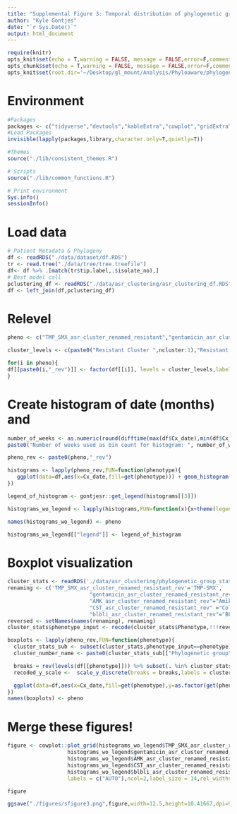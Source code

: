```yaml
---
title: "Supplemental Figure 3: Temporal distribution of phylogenetic groups"
author: "Kyle Gontjes"
date: "`r Sys.Date()`"
output: html_document
---
```


```r
require(knitr)
opts_knit$set(echo = T,warning = FALSE, message = FALSE,error=F,comment=NA) 
opts_chunk$set(echo = T,warning = FALSE, message = FALSE,error=F,comment=NA)
opts_knit$set(root.dir='~/Desktop/gl_mount/Analysis/Phyloaware/phylogenetic-resistance-ms/')
```

# Environment
```r
#Packages
packages <- c("tidyverse","devtools","kableExtra","cowplot","gridExtra",'hues','magick','ggtree','ape','ggnewscale','grid',"ComplexHeatmap")   
#Load Packages
invisible(lapply(packages,library,character.only=T,quietly=T))

#Themes
source("./lib/consistent_themes.R")

# Scripts
source("./lib/common_functions.R")

# Print environment
Sys.info()
sessionInfo()
```

# Load data
```r
# Patient Metadata & Phylogeny
df <- readRDS("./data/dataset/df.RDS")
tr <- read.tree("./data/tree/tree.treefile")   
df<- df %>% .[match(tr$tip.label,.$isolate_no),] 
# Best model call
pclustering_df <- readRDS("./data/asr_clustering/asr_clustering_df.RDS")
df <- left_join(df,pclustering_df)
```
 
# Relevel
```r
pheno <- c("TMP_SMX_asr_cluster_renamed_resistant","gentamicin_asr_cluster_renamed_resistant","AMK_asr_cluster_renamed_resistant","CST_asr_cluster_renamed_resistant","blbli_asr_cluster_renamed_resistant") 

cluster_levels <- c(paste0("Resistant Cluster ",ncluster:1),"Resistant Singleton","Susceptible")

for(i in pheno){
df[[paste0(i,"_rev")]] <- factor(df[[i]], levels = cluster_levels,labels = cluster_levels)
}
```


# Create histogram of date (months) and
```r
number_of_weeks <- as.numeric(round(difftime(max(df$Cx_date),min(df$Cx_date),units = 'weeks')) + 1)
paste0("Number of weeks used as bin count for histogram: ", number_of_weeks)

pheno_rev <- paste0(pheno,"_rev")

histograms <- lapply(pheno_rev,FUN=function(phenotype){
   ggplot(data=df,aes(x=Cx_date,fill=get(phenotype))) + geom_histogram(bins = number_of_weeks) + theme_bw_me + xlab("Collection date") + ylab ("Number of isolates") + scale_y_continuous(limits = c(0, 20)) + sfigure_3_theme + cluster_scale_gray
})

legend_of_histogram <- gontjesr::get_legend(histograms[[3]])

histograms_wo_legend <- lapply(histograms,FUN=function(x){x+theme(legend.position='none')})

names(histograms_wo_legend) <- pheno

histograms_wo_legend[["legend"]] <- legend_of_histogram 
```

# Boxplot visualization
```r
cluster_stats <- readRDS('./data/asr_clustering/phylogenetic_group_statistics.RDS') 
renaming <- c('TMP_SMX_asr_cluster_renamed_resistant_rev'='TMP-SMX',
                          "gentamicin_asr_cluster_renamed_resistant_rev"="Gentamicin",
                          "AMK_asr_cluster_renamed_resistant_rev"="Amikacin",
                          "CST_asr_cluster_renamed_resistant_rev" ="Colistin",
                          "blbli_asr_cluster_renamed_resistant_rev"="BL/BLI")
reversed <- setNames(names(renaming), renaming)
cluster_stats$phenotype_input <- recode(cluster_stats$Phenotype,!!!reversed)
```


```r
boxplots <- lapply(pheno_rev,FUN=function(phenotype){
  cluster_stats_sub <- subset(cluster_stats,phenotype_input==phenotype)  
  cluster_number_name <- paste0(cluster_stats_sub[["Phylogenetic group"]]," (",cluster_stats_sub$Isolates," isolates, ",cluster_stats_sub$Patients," patients)")  

  breaks = rev(levels(df[[phenotype]])) %>% subset(. %in% cluster_stats_sub$`Phylogenetic group`)
  recoded_y_scale <-  scale_y_discrete(breaks = breaks,labels = cluster_number_name)

  ggplot(data=df,aes(x=Cx_date,fill=get(phenotype),y=as.factor(get(phenotype)))) + geom_boxplot() + theme_bw_me + xlab("Collection date") + ylab("") + sfigure_3_theme + cluster_scale_gray + theme(legend.position = 'none') + recoded_y_scale 
})
names(boxplots) <- pheno
```

# Merge these figures!
```r
figure <- cowplot::plot_grid(histograms_wo_legend$TMP_SMX_asr_cluster_renamed_resistant,boxplots$TMP_SMX_asr_cluster_renamed_resistant,
                   histograms_wo_legend$gentamicin_asr_cluster_renamed_resistant,boxplots$gentamicin_asr_cluster_renamed_resistant,
                   histograms_wo_legend$AMK_asr_cluster_renamed_resistant,boxplots$AMK_asr_cluster_renamed_resistant,
                   histograms_wo_legend$CST_asr_cluster_renamed_resistant,boxplots$CST_asr_cluster_renamed_resistant,
                   histograms_wo_legend$blbli_asr_cluster_renamed_resistant,boxplots$blbli_asr_cluster_renamed_resistant,
                   labels = c("AUTO"),ncol=2,label_size = 14,rel_widths = c(0.7,1,0.7,1,0.7,1,0.7,1,0.7,1))

figure 
```

```r
ggsave("./figures/sfigure3.png",figure,width=12.5,height=10.41667,dpi=900,bg='white')  
```
 
